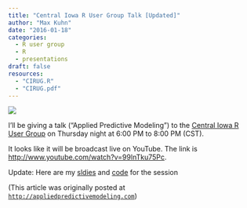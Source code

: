 ```yaml
---
title: "Central Iowa R User Group Talk [Updated]"
author: "Max Kuhn"
date: "2016-01-18"
categories:
  - R user group
  - R
  - presentations
draft: false
resources:
  - "CIRUG.R"
  - "CIRUG.pdf"
---
```


![](bounds.png){fig-align="center"}

I'll be giving a talk ("Applied Predictive Modeling") to the [Central Iowa R User Group](http://www.meetup.com/Central-Iowa-R-User-Group/) on Thursday night at 6:00 PM to 8:00 PM (CST). 

It looks like it will be broadcast live on YouTube. The link is [http://www.youtube.com/watch?v=99lnTku75Pc](http://www.youtube.com/watch?v=99lnTku75Pc).  

Update: Here are my [sldies](CIRUG.pdf) and [code](CIRUG.R) for the session


(This article was originally posted at [`http://appliedpredictivemodeling.com`](https://appliedpredictivemodeling.com/blog/2016/1/18/central-iowa-r-user-group-talk))